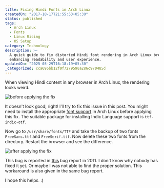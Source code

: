 ```yaml
---
title: Fixing Hindi Fonts in Arch Linux
createdOn: "2017-10-17T21:55:53+05:30"
status: published
tags:
  - Arch Linux
  - Fonts
  - Linux Ricing
  - OS Setup
category: Technology
description: >-
  A quick guide to fix distorted Hindi font rendering in Arch Linux browsers,
  enhancing readability and user experience.
updatedOn: "2025-05-29T16:18:19+05:30"
_categorized: cca696bb12f0f7279590a286c970485d
---
```


When viewing Hindi content in any browser in Arch Linux, the rendering looks
weird.

![before applying the fix](/images/notes/fixing-hindi-fonts-in-arch-linux/hindi_font_before.png "before applying the fix")

It doesn't look good, right! I'll try to fix this issue in this post. You might
need to install the appropriate
[font support](https://wiki.archlinux.org/index.php/fonts) in Arch Linux before
applying this fix. The suitable package for installing Indic Language support is
`ttf-indic-otf`.

Now go to `/usr/share/fonts/TTF` and take the backup of two fonts `FreeSans.ttf`
and `FreeSerif.ttf`. Now delete these two fonts from the directory. Restart the
browser and see the difference.

![after applying the fix](/images/notes/fixing-hindi-fonts-in-arch-linux/hindi_font_after.png "after applying the fix")

This bug is reported in
[this](https://bugs.launchpad.net/ubuntu/+source/chromium-browser/+bug/856736)
bug report in 2011. I don't know why nobody has fixed it yet. Or maybe I was not
able to find the proper solution. This workaround is also given in the same bug
report.

I hope this helps. :)
